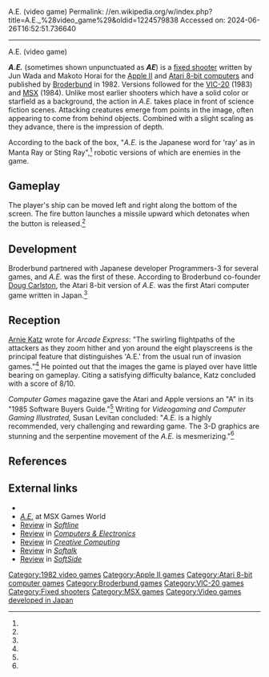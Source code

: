 A.E. (video game)
Permalink: //en.wikipedia.org/w/index.php?title=A.E._%28video_game%29&oldid=1224579838
Accessed on: 2024-06-26T16:52:51.736640



------
A.E. (video game)
{{Short description|1982 video game}}
{{Infobox video game
|title = A.E.
|image = A.E. Video Game.jpg
|caption = 
|developer = Programmers-3
|designer = Jun Wada<br>Makoto Horai<ref name=giantlist/>
|programmer = 
|publisher = [[Broderbund]]
|released = '''1982:''' Apple, Atari<br>'''1983:''' VIC-20<br>'''1984:''' MSX
|genre = [[Fixed shooter]]
|modes = [[Single-player video game|Single-player]]
|platforms = [[Apple II]], [[Atari 8-bit]], [[VIC-20]], [[MSX]]
|alt = 
}}

'''''A.E.''''' (sometimes shown unpunctuated as '''''AE''''') is a [[fixed shooter]] written by Jun Wada and Makoto Horai for the [[Apple II]] and [[Atari 8-bit computers]] and published by [[Broderbund]] in 1982. Versions followed for the [[VIC-20]] (1983) and [[MSX]] (1984). Unlike most earlier shooters which have a solid color or starfield as a background, the action in ''A.E.'' takes place in front of science fiction scenes. Attacking creatures emerge from points in the image, often appearing to come from behind objects. Combined with a slight scaling as they advance, there is the impression of depth.

According to the back of the box, "''A.E.'' is the Japanese word for 'ray' as in Manta Ray or Sting Ray",<ref name=bbox/> robotic versions of which are enemies in the game.

==Gameplay==
The player's ship can be moved left and right along the bottom of the screen. The fire button launches a missile upward which detonates when the button is released.<ref name=cg/>

==Development==
Broderbund partnered with Japanese developer Programmers-3 for several games, and ''A.E.'' was the first of these. According to Broderbund  co-founder [[Doug Carlston]], the Atari 8-bit version of ''A.E.'' was the first Atari computer game written in Japan.<ref name=trio/>

==Reception==
[[Arnie Katz]] wrote for ''Arcade Express'': "The swirling flightpaths of the attackers as they zoom hither and yon around the eight playscreens is the principal feature that distinguishes 'A.E.' from the usual run of invasion games."<ref name=express/> He pointed out that the images the game is played over have little bearing on gameplay. Citing a satisfying difficulty balance, Katz concluded with a score of 8/10.

''Computer Games'' magazine gave the Atari and Apple versions an "A" in its "1985 Software Buyers Guide."<ref name=cg/> Writing for ''Videogaming and Computer Gaming Illustrated,'' Susan Levitan concluded: "''A.E.'' is a highly recommended, very challenging and rewarding game. The 3-D graphics are stunning and the serpentine movement of the ''A.E.'' is mesmerizing."<ref name=vci/>

==References==
{{reflist|refs=
<ref name=bbox>{{cite web |title=A.E. back of box |url=http://www.atarimania.com/8bit/boxes/hi_res/ae_d7_2.jpg |website=Atari Mania}}</ref>
<ref name=giantlist>{{cite web |title=The Giant List of Classic Game Programmers|url=https://dadgum.com/giantlist/ |last1=Hague |first=James}}</ref>
<ref name="cg">{{cite journal |title=1985 Software Buyers Guide |journal=Computer Games |date=February 1985 |volume=3 |issue=5 |publisher=Carnegie Publications |location=US |url=https://archive.org/details/Computer_Games_Vol_3_No_5_1985-02_Carnegie_Publications_US/page/n11/mode/2up |page=12}}</ref>
<ref name="express">{{cite journal |title=The Hotseat: A.E. |journal=Arcade Express |date=April 10, 1983 |volume=1 |issue=18 |page=7 |url=https://archive.org/details/arcade_express_v1n18/page/n5/mode/2up |last1=Katz |first1=Arnie}}</ref>
<ref name="trio">{{cite journal |last1=Barry |first1=David |title=Profiles: The Carlston Trio |journal=Antic |date=October 1983 |volume=2 |issue=7 |url=https://www.atarimagazines.com/v2n7/CarlstonTrio.html}}</ref>

<ref name="vci">{{cite journal |last1=Levitan |first1=Susan |title=RAMblings: A.E. |journal=Videogaming and Computer Gaming Illustrated |date=July 1983 |page=59 |url=https://archive.org/details/Videogaming_and_Computer_Gaming_Illustrated_1983-07_Ion_International_US/page/n57/mode/2up}}</ref>}}

==External links==
*{{atarimania|id=127}}
*[http://msxgamesworld.com/software.php?id=369 ''A.E.''] at MSX Games World
*[https://archive.org/details/Softline_Magazine_Issue_2.3/page/n41/mode/2up Review] in ''[[Softline (magazine)|Softline]]''
*[https://archive.org/stream/ComputersElectronics/ComputersElectronics1983-09#page/n19/mode/2up Review] in ''[[Computers & Electronics]]''
*[https://archive.org/details/CreativeComputingbetterScan198309/page/n93/mode/2up Review] in ''[[Creative Computing]]''
*[https://archive.org/details/softalkv3n06feb1983/page/128/mode/2up Review] in ''[[Softalk]]''
*[https://archive.org/details/softside-magazine-61/page/n75/mode/2up Review] in ''[[SoftSide]]''

[[Category:1982 video games]]
[[Category:Apple II games]]
[[Category:Atari 8-bit computer games]]
[[Category:Broderbund games]]
[[Category:VIC-20 games]]
[[Category:Fixed shooters]]
[[Category:MSX games]]
[[Category:Video games developed in Japan]]
